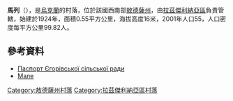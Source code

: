 {{coord|46|44|27|N|30|29|57|E|scale:30000|display=title}}

'''馬列'''（{{lang-uk|Мале}}），是[[烏克蘭|烏克蘭]]的村落，位於該國西南部[[敖德薩州|敖德薩州]]，由[[拉茲傑利納亞區|拉茲傑利納亞區]]負責管轄，始建於1924年，面積0.55平方公里，海拔高度16米，2001年人口55，人口密度每平方公里99.82人。

==參考資料==
*[http://rozdilna-rda.odessa.gov.ua/files/rozdilna-rda/files/PASPORT/p_a_s_po_r_t_gor_vs_ko_s_l_s_ko_radi.pdf Паспорт Єгорівської сільської ради]
*[https://web.archive.org/web/20160304141126/http://w1.c1.rada.gov.ua/pls/z7502/A005?rf7571=23039 Мале]

{{DEFAULTSORT:Мале}}
[[Category:敖德薩州村落|Category:敖德薩州村落]]
[[Category:拉茲傑利納亞區村落|Category:拉茲傑利納亞區村落]]


{{Odessa-geo-stub}}